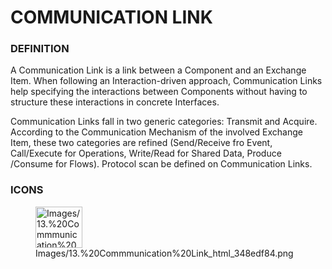             
= COMMUNICATION LINK =
 
=== DEFINITION ===
 
A Communication Link is a link between a Component and an Exchange Item. When following an Interaction-driven approach, Communication Links help specifying the interactions between Components without having to structure these interactions in concrete Interfaces.

 
Communication Links fall in two generic categories: Transmit and Acquire. According to the Communication Mechanism of the involved Exchange Item, these two categories are refined (Send/Receive fro Event, Call/Execute for Operations, Write/Read for Shared Data, Produce /Consume for Flows). Protocol scan be defined on Communication Links.

 
=== ICONS ===
 
[[Image:Images/13.%20Commmunication%20Link_html_348edf84.png|75x66px]]

   